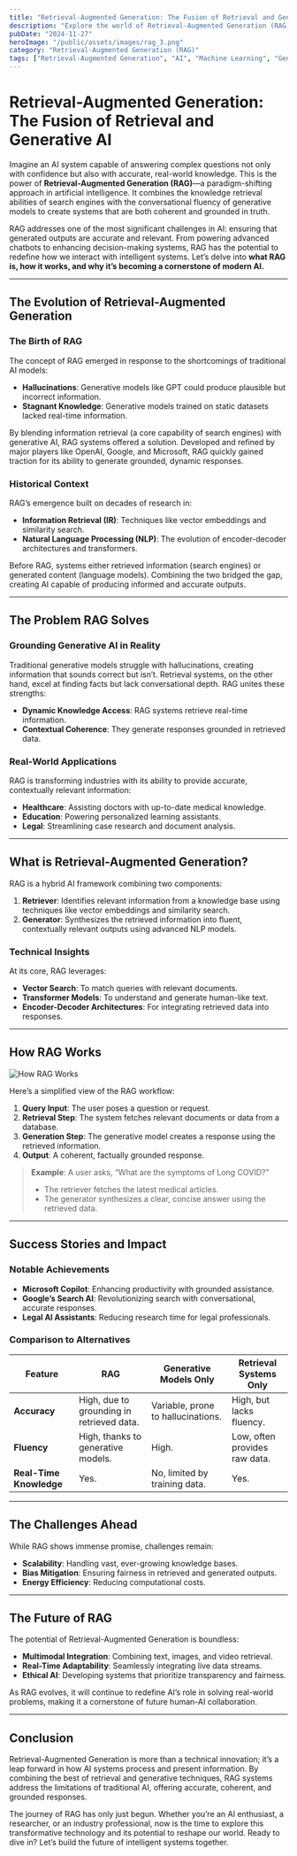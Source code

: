 ```yaml
---
title: "Retrieval-Augmented Generation: The Fusion of Retrieval and Generative AI"
description: "Explore the world of Retrieval-Augmented Generation (RAG), a transformative approach that blends retrieval and generation to create AI systems grounded in real-world knowledge."
pubDate: "2024-11-27"
heroImage: "/public/assets/images/rag_3.png"
category: "Retrieval-Augmented Generation (RAG)"
tags: ["Retrieval-Augmented Generation", "AI", "Machine Learning", "Generative AI", "NLP"]
---
```


# **Retrieval-Augmented Generation: The Fusion of Retrieval and Generative AI**

Imagine an AI system capable of answering complex questions not only with confidence but also with accurate, real-world knowledge. This is the power of **Retrieval-Augmented Generation (RAG)**—a paradigm-shifting approach in artificial intelligence. It combines the knowledge retrieval abilities of search engines with the conversational fluency of generative models to create systems that are both coherent and grounded in truth.

RAG addresses one of the most significant challenges in AI: ensuring that generated outputs are accurate and relevant. From powering advanced chatbots to enhancing decision-making systems, RAG has the potential to redefine how we interact with intelligent systems. Let’s delve into **what RAG is, how it works, and why it’s becoming a cornerstone of modern AI.**

---

## **The Evolution of Retrieval-Augmented Generation**

### **The Birth of RAG**  
The concept of RAG emerged in response to the shortcomings of traditional AI models:
- **Hallucinations**: Generative models like GPT could produce plausible but incorrect information.
- **Stagnant Knowledge**: Generative models trained on static datasets lacked real-time information.

By blending information retrieval (a core capability of search engines) with generative AI, RAG systems offered a solution. Developed and refined by major players like OpenAI, Google, and Microsoft, RAG quickly gained traction for its ability to generate grounded, dynamic responses.

### **Historical Context**  
RAG’s emergence built on decades of research in:
- **Information Retrieval (IR)**: Techniques like vector embeddings and similarity search.
- **Natural Language Processing (NLP)**: The evolution of encoder-decoder architectures and transformers.

Before RAG, systems either retrieved information (search engines) or generated content (language models). Combining the two bridged the gap, creating AI capable of producing informed and accurate outputs.

---

## **The Problem RAG Solves**

### **Grounding Generative AI in Reality**  
Traditional generative models struggle with hallucinations, creating information that sounds correct but isn’t. Retrieval systems, on the other hand, excel at finding facts but lack conversational depth. RAG unites these strengths:
- **Dynamic Knowledge Access**: RAG systems retrieve real-time information.
- **Contextual Coherence**: They generate responses grounded in retrieved data.

### **Real-World Applications**  
RAG is transforming industries with its ability to provide accurate, contextually relevant information:
- **Healthcare**: Assisting doctors with up-to-date medical knowledge.
- **Education**: Powering personalized learning assistants.
- **Legal**: Streamlining case research and document analysis.

---

## **What is Retrieval-Augmented Generation?**

RAG is a hybrid AI framework combining two components:
1. **Retriever**: Identifies relevant information from a knowledge base using techniques like vector embeddings and similarity search.
2. **Generator**: Synthesizes the retrieved information into fluent, contextually relevant outputs using advanced NLP models.

### **Technical Insights**  
At its core, RAG leverages:
- **Vector Search**: To match queries with relevant documents.
- **Transformer Models**: To understand and generate human-like text.
- **Encoder-Decoder Architectures**: For integrating retrieved data into responses.

---

## **How RAG Works**

![How RAG Works](/assets/images/rag_work.png)

Here’s a simplified view of the RAG workflow:
1. **Query Input**: The user poses a question or request.
2. **Retrieval Step**: The system fetches relevant documents or data from a database.
3. **Generation Step**: The generative model creates a response using the retrieved information.
4. **Output**: A coherent, factually grounded response.

> **Example**: A user asks, “What are the symptoms of Long COVID?”  
> - The retriever fetches the latest medical articles.  
> - The generator synthesizes a clear, concise answer using the retrieved data.

---

## **Success Stories and Impact**

### **Notable Achievements**  
- **Microsoft Copilot**: Enhancing productivity with grounded assistance.
- **Google’s Search AI**: Revolutionizing search with conversational, accurate responses.
- **Legal AI Assistants**: Reducing research time for legal professionals.

### **Comparison to Alternatives**  
| **Feature**             | **RAG**                                | **Generative Models Only**       | **Retrieval Systems Only**        |
|--------------------------|-----------------------------------------|-----------------------------------|------------------------------------|
| **Accuracy**             | High, due to grounding in retrieved data. | Variable, prone to hallucinations. | High, but lacks fluency.           |
| **Fluency**              | High, thanks to generative models.      | High.                             | Low, often provides raw data.      |
| **Real-Time Knowledge**  | Yes.                                   | No, limited by training data.     | Yes.                               |

---

## **The Challenges Ahead**

While RAG shows immense promise, challenges remain:
- **Scalability**: Handling vast, ever-growing knowledge bases.
- **Bias Mitigation**: Ensuring fairness in retrieved and generated outputs.
- **Energy Efficiency**: Reducing computational costs.

---

## **The Future of RAG**

The potential of Retrieval-Augmented Generation is boundless:
- **Multimodal Integration**: Combining text, images, and video retrieval.
- **Real-Time Adaptability**: Seamlessly integrating live data streams.
- **Ethical AI**: Developing systems that prioritize transparency and fairness.

As RAG evolves, it will continue to redefine AI’s role in solving real-world problems, making it a cornerstone of future human-AI collaboration.

---

## **Conclusion**

Retrieval-Augmented Generation is more than a technical innovation; it’s a leap forward in how AI systems process and present information. By combining the best of retrieval and generative techniques, RAG systems address the limitations of traditional AI, offering accurate, coherent, and grounded responses.

The journey of RAG has only just begun. Whether you’re an AI enthusiast, a researcher, or an industry professional, now is the time to explore this transformative technology and its potential to reshape our world. Ready to dive in? Let’s build the future of intelligent systems together.
